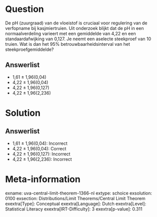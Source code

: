 Question
========

De pH (zuurgraad) van de vloeistof is cruciaal voor regulering van de
verfopname bij kasjmiertruien. Uit onderzoek blijkt dat de pH in een
normaalverdeling varieert met een gemiddelde van 4,22 en een
standaardafwijking van 0,127. Je neemt een aselecte steekproef van 10
truien. Wat is dan het 95% betrouwbaarheidsinterval van het
steekproefgemiddelde?

Answerlist
----------

* 1,61 ± 1,96(0,04)
* 4,22 ± 1,96(0,04)
* 4,22 ± 1,96(0,127)
* 4,22 ± 1,96(2,236)

Solution
========

Answerlist
----------

* 1,61 ± 1,96(0,04): Incorrect
* 4,22 ± 1,96(0,04): Correct
* 4,22 ± 1,96(0,127): Incorrect
* 4,22 ± 1,96(2,236): Incorrect

Meta-information
================
exname: uva-central-limit-theorem-1366-nl
extype: schoice
exsolution: 0100
exsection: Distributions/Limit Theorems/Central Limit Theorem
exextra[Type]: Conceptual
exextra[Language]: Dutch
exextra[Level]: Statistical Literacy
exextra[IRT-Difficulty]: 3
exextra[p-value]: 0.311
